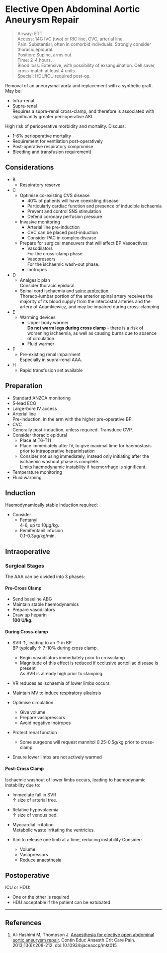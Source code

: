 # Elective Open Abdominal Aortic Aneurysm Repair

>Airway: ETT <br>
>Access: 14G IVC (two) or RIC line, CVC, arterial line. <br>
>Pain: Substantial, often in comorbid indivduals. Strongly consider thoracic epidural. <br>
>Position: Supine, arms out. <br>
>Time: 2-4 hours. <br>
>Blood loss: Extensive, with possibility of exsanguination. Cell saver, cross-match at least 4 units.  <br>
>Special: HDU/ICU required post-op.

Removal of an aneurysmal aorta and replacement with a synthetic graft. May be:

* Infra-renal
* Supra-renal  
Requires a supra-renal cross-clamp, and therefore is associated with significantly greater peri-operative AKI.


High risk of perioperative morbidity and mortality.	Discuss:

* 1-6% perioperative mortality
* Requirement for ventilation post-operatively
* Post-operative respiratory compromise
* Bleeding and transfusion requirement)


## Considerations

* B
	* Respiratory reserve
* C
	* Optimise co-existing CVS disease
		* 40% of patients will have coexisting disease
		* Particularly cardiac function and presence of inducible ischaemia
		* Prevent and control SNS stimulation
		* Defend coronary perfusion pressure
	* Invasive monitoring
		* Arterial line pre-induction
		* CVC can be placed post-induction
		* Consider PAC in complex disease
	* Prepare for surgical maneuvers that will affect BP
	Vasoactives:
		* Vasodilators  
		For the cross-clamp phase.
		* Vasopressors  
		For the ischaemic wash-out phase.
		* Inotropes
* D
	* Analgesic plan  
	Consider thoracic epidural.
	* Spinal cord ischaemia and [spine protection](/anaesthesia/vascular/spine-protection)  
	Thoraco-lumbar portion of the anterior spinal artery receives the majority of its blood supply from the intercostal arteries and the artery of Adamkiewicz, and may be impaired during cross-clamping.
* E
	* Warming devices
		* Upper body warmer  
		**Do not warm legs during cross clamp** - there is a risk of worsening ischaemia, as well as causing burns due to absence of circulation.
		* Fluid warmer
* F
	* Pre-existing renal impairment  
	Especially in supra-renal AAA.
* H
	* Rapid transfusion set available


## Preparation

* Standard ANZCA monitoring
* 5-lead ECG
* Large-bore IV access
* Arterial line  
Pre-induction, in the arm with the higher pre-operative BP.
* CVC  
Generally post-induction, unless required. Transduce CVP.
* Consider thoracic epidural  
	* Place at T6-T11
	* Place immediately after IV, to give maximal time for haemostasis prior to intraoperative heparinisation
	* Consider not using immediately, instead only initiating after the ischaemic washout phase is complete.  
	Limits haemodynamic instability if haemorrhage is significant.
* Temperature monitoring
* Fluid warming

## Induction

Haemodynamically stable induction required:

* Consider
	* Fentanyl  
	4-6, up to 10μg/kg.
	* Remifentanil infusion  
	0.1-0.3μg/kg/min.

## Intraoperative

### Surgical Stages

The AAA can be divided into 3 phases:

#### Pre-Cross Clamp

* Send baseline ABG
* Maintain stable haemodynamics
* Prepare vasodilators
* Draw up heparin  
**100 U/kg**.

#### During Cross-clamp  

* SVR ↑, leading to an ↑ in BP  
BP typically ↑ 7-10% during cross clamp.
	* Begin vasodilators immediately prior to crossclamp
	* Magnitude of this effect is reduced if occlusive aortoiliac disease is present  
	As SVR is already high prior to clamping.
* VR reduces as ischaemia of lower limbs occurs.

* Maintain MV to induce respiratory alkalosis
* Optimise circulation:
	* Give volume
	* Prepare vasopressors
	* Avoid negative inotropes
* Protect renal function
	* Some surgeons will request mannitol 0.25-0.5g/kg prior to cross-clamp
* Ensure lower limbs are not actively warmed

#### Post-Cross Clamp  

Ischaemic washout of lower limbs occurs, leading to haemodynamic instability due to:

* Immediate fall in SVR  
↑ size of arterial tree.
* Relative hypovolaemia  
↑ size of venous bed.
* Myocardial irritation  
Metabolic waste irritating the ventricles.


* Aim to release one limb at a time, reducing instability
Consider:
	* Volume
	* Vasopressors
	* Reduce anaesthesia

## Postoperative

ICU or HDU:

* One or the other is required  
* HDU acceptable if the patient can be extubated

---

## References

1. Al-Hashimi M, Thompson J. [Anaesthesia for elective open abdominal aortic aneurysm repair](https://academic.oup.com/bjaed/article/13/6/208/246828). Contin Educ Anaesth Crit Care Pain. 2013;13(6):208-212. doi:10.1093/bjaceaccp/mkt015
